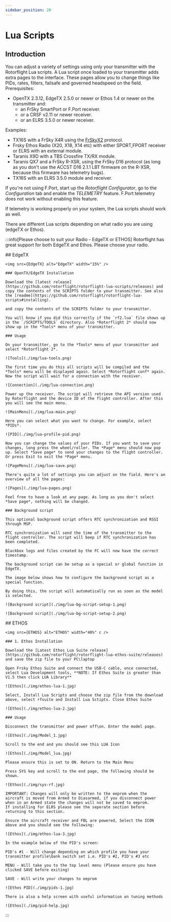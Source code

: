 ```yaml
---
sidebar_position: 20
---
```




# Lua Scripts

## Introduction

You can adjust a variety of settings using only your transmitter with the Rotorflight Lua scripts. A Lua script once loaded to your transmitter adds extra pages to the interface. These pages allow you to change things like PIDs, rates, filters, failsafe and governed headspeed on the field. Prerequisites:

* OpenTX 2.3.12, EdgeTX 2.5.0 or newer or Ethos 1.4 or newer on the transmitter and:
  * an FrSky SmartPort or F.Port receiver.
  * or a CRSF v2.11 or newer receiver.
  * or an ELRS 3.5.0 or newer receiver.

Examples:

* TX16S with a FrSky X4R using the [FrSkyX2](https://github.com/pascallanger/DIY-Multiprotocol-TX-Module/blob/master/Protocols_Details.md#frskyx2---64) protocol.
* Frsky Ethos Radio (X20, X18, X14 etc) with either SPORT,FPORT receiver or ELRS with an external module.
* Taranis X9D with a TBS Crossfire TX/RX module.
* Taranis QX7 and a FrSky R-XSR, using the FrSky D16 protocol (as long as you don't use the ACCST D16 2.1.1 LBT firmware on the R-XSR, because this firmware has telemetry bugs).
* TX16S with an ELRS 3.5.0 module and receiver.

If you're not using F.Port, start up the *Rotorflight Configurator*, go to the *Configuration* tab and enable the *TELEMETRY* feature. F.Port telemetry does not work without enabling this feature.

If telemetry is working properly on your system, the Lua scripts should work as well.

There are different Lua scripts depending on what radio you are using (edgeTX or Ethos).

:::info[Please choose to suit your Radio - EdgeTX or ETHOS]
<Tabs groupId="operating-systems">
  <TabItem value="" label="Choose Tx">
    Rotorflight has great support for both EdgeTX and Ethos.  Please choose your radio.
  </TabItem>

  <TabItem value="EdgeTX" label="EdgeTX">
    ## EdgeTX

    <img src={EdgeTX} alt="EdgeTX" width="15%" />

    ### OpenTX/EdgeTX Installation

    Download the [latest release](https://github.com/rotorflight/rotorflight-lua-scripts/releases) and copy the contents of the SCRIPTS folder to your transmitter. See also the [readme](https://github.com/rotorflight/rotorflight-lua-scripts#installing).

    and copy the contents of the SCRIPTS folder to your transmitter.

    You will know if you did this correctly if the `rf2.lua` file shows up in the `/SCRIPTS/TOOLS` directory. Also *Rotorflight 2* should now show up in the *Tools* menu of your transmitter.

    ### Usage

    On your transmitter, go to the *Tools* menu of your transmitter and select *Rotorflight 2*.

    ![Tools](./img/lua-tools.png)

    The first time you do this all scripts will be compiled and the *Tools* menu will be displayed again. Select *Rotorflight conf* again. Now the script will wait for a connection with the receiver.

    ![Connection](./img/lua-connection.png)

    Power up the receiver. The script will retrieve the API version used by Rotorflight and the device ID of the flight controller. After this you will see the main menu.

    ![MainMenu](./img/lua-main.png)

    Here you can select what you want to change. For example, select *PIDs*.

    ![PID](./img/lua-profile-pid.png)

    Now you can change the values of your PIDs. If you want to save your changes, long press the wheel/roller. The *Page* menu should now pop up. Select *Save page* to send your changes to the flight controller. Or press Exit to exit the *Page* menu.

    ![PageMenu](./img/lua-save.png)

    There's quite a lot of settings you can adjust on the field. Here's an overview of all the pages:

    ![Pages](./img/lua-pages.png)

    Feel free to have a look at any page. As long as you don't select *Save page*, nothing will be changed.

    ### Background script

    This optional background script offers RTC synchronization and RSSI through MSP.

    RTC synchronization will send the time of the transmitter to the flight controller. The script will beep if RTC synchronization has been completed.

    Blackbox logs and files created by the FC will now have the correct timestamp.

    The background script can be setup as a special or global function in EdgeTX.

    The image below shows how to configure the background script as a special function.

    By doing this, the script will automatically run as soon as the model is selected.

    ![Background script](./img/lua-bg-script-setup-1.png)

    ![Background script](./img/lua-bg-script-setup-2.png)
  </TabItem>

  <TabItem value="ETHOS" label="ETHOS">
    ## ETHOS

    <img src={ETHOS} alt="ETHOS" width="40%" c />

    ### 1. Ethos Installation

    Download the [Latest Ethos Lua Suite release](https://github.com/rotorflight/rotorflight-lua-ethos-suite/releases) and save the zip file to your PC\laptop

    Open Frsky Ethos Suite and connect the USB-C cable, once connected, select Lua Development tools, **NOTE: If Ethos Suite is greater than V1.5 then click LUA Library**

    ![Ethos](./img/ethos-lua-1.jpg)

    Select, Install Lua Scripts and choose the zip file from the download above, select rfsuite and Install Lua Sctipts. Close Ethos Suite

    ![Ethos](./img/ethos-lua-2.jpg)

    ### Usage

    Disconnect the transmitter and power off\on. Enter the model page.

    ![Ethos](./img/Model_1.jpg)

    Scroll to the end and you should see this LUA Icon

    ![Ethos](./img/Model_lua.jpg)

    Please ensure this is set to ON. Return to the Main Menu

    Press SYS key and scroll to the end page, the following should be shown.

    ![Ethos](./img/sys-rf.jpg)

    IMPORTANT: Changes will only be written to the eeprom when the aircraft is moved from Armed to Diasarmed, if you disconnect power when in an Armed state the changes will not be saved to eeprom.
    If installing for ELRS please see the seperate section before returning to this section.

    Ensure the aircraft receiver and FBL are powered, Select the ICON above and you should see the following:

    ![Ethos](./img/ethos-lua-3.jpg)

    In the example below of the PID's screen:

    PID's #1 - Will change depending on which profile you have your transmitter profile\bank switch set i.e. PID's #2, PID's #3 etc

    MENU - Will take you to the top level menu (Please ensure you have clicked SAVE before exiting)

    SAVE - Will write your changes to eeprom

    ![Ethos PID](./img/pids-1.jpg)

    There is also a help screen with useful information on tuning methods

    ![Ethos](./img/pid-help.jpg)
  </TabItem>
</Tabs>
:::
